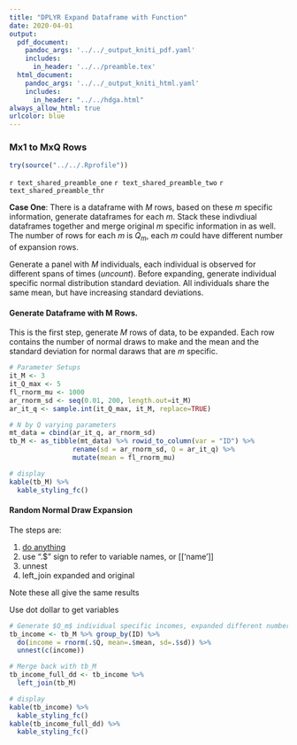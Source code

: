 ```yaml
---
title: "DPLYR Expand Dataframe with Function"
date: 2020-04-01
output:
  pdf_document:
    pandoc_args: '../../_output_kniti_pdf.yaml'
    includes:
      in_header: '../../preamble.tex'
  html_document:
    pandoc_args: '../../_output_kniti_html.yaml'
    includes:
      in_header: "../../hdga.html"
always_allow_html: true
urlcolor: blue
---
```


### Mx1 to MxQ Rows

```r
try(source("../../.Rprofile"))
```

`r text_shared_preamble_one`
`r text_shared_preamble_two`
`r text_shared_preamble_thr`

**Case One**: There is a dataframe with $M$ rows, based on these $m$ specific information, generate dataframes for each $m$. Stack these indivdiual dataframes together and merge original $m$ specific information in as well. The number of rows for each $m$ is $Q_m$, each $m$ could have different number of expansion rows.

Generate a panel with $M$ individuals, each individual is observed for different spans of times (*uncount*). Before expanding, generate individual specific normal distribution standard deviation. All individuals share the same mean, but have increasing standard deviations.

#### Generate Dataframe with M Rows.

This is the first step, generate $M$ rows of data, to be expanded. Each row contains the number of normal draws to make and the mean and the standard deviation for normal daraws that are $m$ specific.

```r
# Parameter Setups
it_M <- 3
it_Q_max <- 5
fl_rnorm_mu <- 1000
ar_rnorm_sd <- seq(0.01, 200, length.out=it_M)
ar_it_q <- sample.int(it_Q_max, it_M, replace=TRUE)

# N by Q varying parameters
mt_data = cbind(ar_it_q, ar_rnorm_sd)
tb_M <- as_tibble(mt_data) %>% rowid_to_column(var = "ID") %>%
                rename(sd = ar_rnorm_sd, Q = ar_it_q) %>%
                mutate(mean = fl_rnorm_mu)

# display
kable(tb_M) %>%
  kable_styling_fc()
```

#### Random Normal Draw Expansion

The steps are:

1. [do anything](https://dplyr.tidyverse.org/reference/do.html)
2. use ".$" sign to refer to variable names, or [['name']]
3. unnest
4. left_join expanded and original

Note these all give the same results

Use dot dollar to get variables

```r
# Generate $Q_m$ individual specific incomes, expanded different number of times for each m
tb_income <- tb_M %>% group_by(ID) %>%
  do(income = rnorm(.$Q, mean=.$mean, sd=.$sd)) %>%
  unnest(c(income))

# Merge back with tb_M
tb_income_full_dd <- tb_income %>%
  left_join(tb_M)

# display
kable(tb_income) %>%
  kable_styling_fc()
kable(tb_income_full_dd) %>%
  kable_styling_fc()
```
